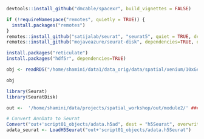 ```r
devtools::install_github("dmcable/spacexr", build_vignettes = FALSE)
```

```r
if (!requireNamespace("remotes", quietly = TRUE)) {
  install.packages("remotes")
}
remotes::install_github("satijalab/seurat", "seurat5", quiet = TRUE, dependencies=TRUE)
remotes::install_github("mojaveazure/seurat-disk", dependencies=TRUE, quiet = TRUE)

install.packages("reticulate")
install.packages("hdf5r", dependencies=TRUE)

```

```r
obj <- readRDS("/home/shamini/data1/data_orig/data/spatial/xenium/10xGenomics/GEO_GSE255953/GSE255953_xen_atn_analysis.rds")


```

```r
obj

```

```r
library(Seurat)
library(SeuratDisk)

out <-  '/home/shamini/data/projects/spatial_workshop/out/module2/' ### output directory for saving files. We have created these output directories in advance to save time. Participants are free to create their own if they wish to.
```

```r

# Convert AnnData to Seurat
Convert("out+'script01_objects/adata.h5ad", dest = "h5Seurat", overwrite = TRUE)
adata_seurat <- LoadH5Seurat("out+'script01_objects/adata.h5Seurat")

```